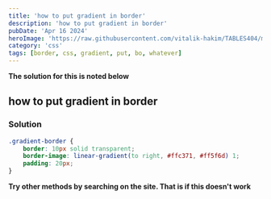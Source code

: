 ```yaml
---
title: 'how to put gradient in border'
description: 'how to put gradient in border'
pubDate: 'Apr 16 2024'
heroImage: 'https://raw.githubusercontent.com/vitalik-hakim/TABLES404/main/error_b/CSS.png'
category: 'css'
tags: [border, css, gradient, put, bo, whatever]
---
```


**The solution for this is noted below**

## how to put gradient in border

### Solution

```css
.gradient-border {
	border: 10px solid transparent;
	border-image: linear-gradient(to right, #ffc371, #ff5f6d) 1;
	padding: 20px;
}
```

**Try other methods by searching on the site. That is if this doesn't work**
